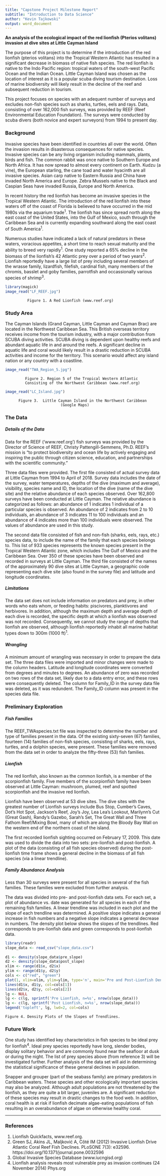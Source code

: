 ```yaml
---
title: "Capstone Project Milestone Report"
subtitle: "Introduction to Data Science"
author: "Kevin Tajkowski"
output: word_document
---
```


**An analysis of the ecological impact of the red lionfish (Pterios volitans) invasion at dive sites at Little Cayman Island**  


The purpose of this project is to determine if the introduction of the red lionfish (pterios volitans) into the Tropical Western Atlantic has resulted in a significant decrease in biomass of native fish species.  The red lionfish is native to the Indo Pacific region: tropical waters of the south-west Pacific Ocean and the Indian Ocean.  Little Cayman Island was chosen as the location of interest as it is a popular scuba diving tourism destination.  Loss of marine biodiversity will likely result in the decline of the reef and subsequent reduction in tourism.

This project focuses on species with an adequent number of surveys and excludes non-fish species such as sharks, turtles, eels and rays.  Data, consisting of over 162,000 fish surveys, was provided by REEF (Reef Environmental Education Foundation).  The surveys were conducted by scuba divers (both novice and expert surveyors) from 1994 to present day.


### Background

Invasive species have been identified in countries all over the world.  Often the invasion results in disasterous consequences for native species.  Invasive species can be any living organism including mammals, plants, birds and fish.  The common rabbit was once native to Southern Europe and North Africa.  It has now spread to almost every continent on Earth.  Kudzu (a vine), the European starling, the cane toad and water hyacinth are all invasive species.  Asian carp native to Eastern Russia and China have invaded North America and Europe.  Zebra Mussels native to the Black and Caspian Seas have invaded Russia, Europe and North America.

In recent history the red lionfish has become an invasive species in the Tropical Western Atlantic.  The introduction of the red lionfish into these waters off of the coast of Florida is believed to have occurred in the mid 1980s via the aquarium trade^1^.  The lionfish has since spread north along the east coast of the United States, into the Gulf of Mexico, south through the Caribbean Sea and is currently expanding southward along the east coast of South America^1^.

Numerous studies have indicated a lack of natural predators in these waters, voracious appetites, a short time to reach sexual maturity and the ability to breed very rapidly^1^.  One study reported a 65% decline in the biomass of the lionfish's 42 Atlantic prey over a period of two years^2^.  Lionfish reportedly have a large list of prey including several members of the wrasse family, lizardfish, filefish, cardinal fish, many members of the chromis, basslet and goby families, parrotfish and occassionally various species of shrimp^3^.

```r
library(magick)
image_read("LF_REEF.jpg")
```

              Figure 1. A Red Lionfish (www.reef.org)


### Study Area

The Cayman Islands (Grand Cayman, Little Cayman and Cayman Brac) are located in the Northwest Caribbean Sea.  This British overseas territory receives income from the tourism industry, with a major contribution from SCUBA diving activities.  SCUBA diving is dependent upon healthy reefs and abundant aquatic life in and around the reefs.  A significant decline in aquatic life and coral would likely result in a drastic reduction in SCUBA activities and income for the territory.  This scenario would affect any island nation or any country with a coastline.

```r
image_read("TWA_Region_5.jpg")
```

             Figure 2. Region 5 of the Tropical Western Atlantic
             Consisting of the Northwest Caribbean (www.reef.org)


```r
image_read("LC_Island.jpg")
```

          Figure 3.  Little Cayman Island in the Northwest Caribbean
                             (Google Maps)


### The Data
##### Details of the Data
Data for the REEF ('www.reef.org') fish surveys was provided by the Director of Science of REEF, Christy Pattengill-Semmens, Ph.D.  REEF's mission is "to protect biodiversity and ocean life by actively engaging and inspiring the public through citizen science, education, and partnerships with the scientific community."

Three data files were provided.  The first file consisted of actual survey data at Little Cayman from 1994 to April of 2018.  Survey data includes the date of the survey, water temperatures, depths of the dive (maximum and average), visibility, species name and ID, the location of the dive (name of the dive site) and the relative abundance of each species observed.  Over 162,800 surveys have been conducted at Little Cayman.  The relative abundance is categorized as follows: an abundance of 1 indicates 1 individual of a particular species is observed.  An abundance of 2 indicates from 2 to 10 individuals, an abundance of 3 indicates 11 to 100 individuals and an abundance of 4 indicates more than 100 individuals were observed.  The values of abundance are used in this study.

The second data file consisted of fish and non-fish (sharks, eels, rays, etc.) species data, to include the name of the family that each species belongs to.  This list of 933 species represents the known species present in the Tropical Western Atlantic zone, which includes The Gulf of Mexico and the Caribbean Sea.  Over 350 of these species have been observed and recorded in surveys at Little Cayman.  The third file consisted of the names of the approximately 90 dive sites at Little Cayman, a geographic code representing each dive site (also found in the survey file) and latitude and longitude coordinates.

##### Limitations
The data set does not include information on predators and prey, in other words who eats whom, or feeding habits: piscivores, planktivores and herbivores.  In addition, although the maximum depth and average depth of each dive is recorded, the specific depth at which a lionfish was observed was not recorded.  Consequently, we cannot study the range of depths that lionfish are observed, although lionfish reportedly inhabit all marine habitat types down to 300m (1000 ft)^1^.

##### Wrangling
A minimum amount of wrangling was necessary in order to prepare the data set.  The three data files were imported and minor changes were made to the column headers.  Latitude and longitude coordinates were converted from degrees and minutes to degrees.  An abundance of zero was recorded on two rows of the data set, likely due to a data entry error, and these rows were consequently deleted.  The column for Family_ID in the survey data file was deleted, as it was redundent.  The Family_ID column was present in the species data file.


### Preliminary Exploration
##### Fish Families
The REEF_TWAspecies.txt file was inspected to determine the number and type of families present in the data.  Of the existing sixty-seven (67) families, fourteen (14) families of non-fish species, consisting of sharks, eels, rays, turtles, and a dolphin species, were present.  These families were removed from the data set in order to analyze the fifty-three (53) fish families.

##### Lionfish
The red lionfish, also known as the common lionfish, is a member of the scorpionfish family.  Five members of the scorpionfish family have been observed at Little Cayman: mushroom, plumed, reef and spotted scorpionfish and the invasive red lionfish.

Lionfish have been observed at 53 dive sites.  The dive sites with the greatest number of Lionfish surveys include Bus Stop, Cumber's Caves, Dot's Hot Spot, Jackson's Reef, Joy's Joy, Lea Lea's Lookout, Marilynn's Cut (Great Gash), Randy's Gazebo, Sarah's Set, The Great Wall and Three Fathom Reef/Mixing Bowl, many of which are along the Bloody Bay Wall on the western end of the northern coast of the island.

The first recorded lionfish sighting occurred on February 17, 2009.  This date was used to divide the data into two sets: pre-lionfish and post-lionfish.  A plot of the data (consisting of all fish species observed) during the post-lionfish time frame shows a general decline in the biomass of all fish species (via a linear trendline).

##### Family Abundance Analysis
Less than 30 surveys were present for all species in several of the fish families.  These families were excluded from further analysis.

The data was divided into pre- and post-lionfish data sets.  For each set, a plot of abundance vs. date was generated for all species in each of the remaining fish families.  A linear trendline was included in each plot and the slope of each trendline was determined.  A positive slope indicates a general increase in fish numbers and a negative slope indicates a general decrease in numbers.  The density plot below shows the slopes of the trendlines.  Red corresponds to pre-lionfish data and green corresponds to post-lionfish data.

```r
library(readr)
slope_data <- read_csv("slope_data.csv")
  
d1 <- density(slope_data$pre_slope)
d2 <- density(slope_data$post_slope)
xlim <- range(d1$x, d2$x)
ylim <- range(d1$y, d2$y)
cols <- c("red", "green")
plot(1, xlim=xlim, ylim=ylim, type='n', main='Pre and Post-Lionfish Density Comparison', xlab='Slope of Trendline fit to Family Abundance Data', ylab='Density')
lines(d1$x, d1$y, col=cols[1])
lines(d2$x, d2$y, col=cols[2])
lg <- NULL
lg <- c(lg, sprintf('Pre Lionfish, n=%s', nrow(slope_data)))
lg <- c(lg, sprintf('Post Lionfish, n=%s', nrow(slope_data)))
legend('topleft', lg, lwd=2, col=cols)
```

    Figure 4. Density Plots of the Slopes of Trendlines.

### Future Work
One study has identified key characteristics in fish species to be ideal prey for lionfish^4^.  Ideal prey species reportedly have long, slender bodies, display solitary behavior and are commonly found near the seafloor at dusk or during the night.  The list of prey species above (from reference 3) will be investigated further.  Further analysis of the data set will aid in determining the statistical significance of these general declines in population.

Snapper and grouper (part of the seabass family) are primary predators in Caribbean waters.  These species and other ecologically important species may also be analyzed.  Although adult populations are not threatened by the lionfish, as they are quite a bit larger, juveniles are.  A significant reduction of these species may result in drastic changes to the food web.  In addition, coral health is at risk if lionfish decimate algae-eating populations of fish resulting in an overabundance of algae on otherwise healthy coral.

***

### References
(1) Lionfish Quickfacts, www.reef.org.
(2) Green SJ, Akins JL, Maljković A, Côté IM (2012) Invasive Lionfish Drive Atlantic Coral Reef Fish Declines. PLoSONE 7(3): e32596. https://doi.org/10.1371/journal.pone.0032596
(3) Global Invasive Species Database (www.iucngisd.org)
(4) Lionfish analysis reveals most vulnerable prey as invasion continues (24 November 2014) Phys.org
